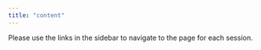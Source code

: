 ```yaml
---
title: "content"
---
```


Please use the links in the sidebar to navigate to the page for each session.